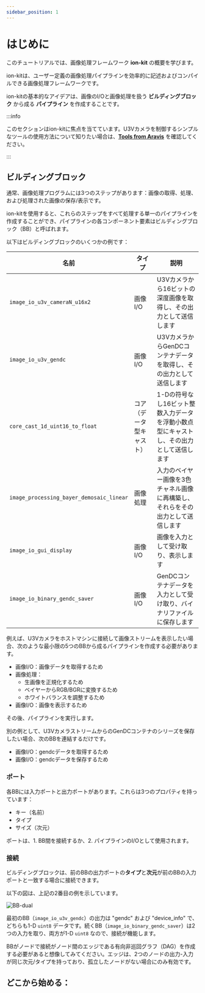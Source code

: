 ```yaml
---
sidebar_position: 1
---
```


# はじめに


このチュートリアルでは、画像処理フレームワーク **ion-kit** の概要を学びます。

ion-kitは、ユーザー定義の画像処理パイプラインを効率的に記述およびコンパイルできる画像処理フレームワークです。

ion-kitの基本的なアイデアは、画像のI/Oと画像処理を扱う **ビルディングブロック** から成る **パイプライン** を作成することです。

:::info

このセクションはion-kitに焦点を当てています。U3Vカメラを制御するシンプルなツールの使用方法について知りたい場合は、**[Tools from Aravis](../external/aravis/arv-tools.md)** を確認してください。

:::

## ビルディングブロック

通常、画像処理プログラムには3つのステップがあります：画像の取得、処理、および処理された画像の保存/表示です。

ion-kitを使用すると、これらのステップをすべて処理する単一のパイプラインを作成することができ、パイプラインの各コンポーネント要素はビルディングブロック（BB）と呼ばれます。

以下はビルディングブロックのいくつかの例です：

| 名前 | タイプ | 説明 |
| --------   | ------- | ------- |
| `image_io_u3v_cameraN_u16x2` | 画像I/O | U3Vカメラから16ビットの深度画像を取得し、その出力として送信します |
| `image_io_u3v_gendc` | 画像I/O | U3VカメラからGenDCコンテナデータを取得し、その出力として送信します |
| `core_cast_1d_uint16_to_float` | コア（データ型キャスト） | 1-Dの符号なし16ビット整数入力データを浮動小数点型にキャストし、その出力として送信します |
| `image_processing_bayer_demosaic_linear` | 画像処理 | 入力のベイヤー画像を3色チャネル画像に再構築し、それらをその出力として送信します |
| `image_io_gui_display` | 画像I/O | 画像を入力として受け取り、表示します |
| `image_io_binary_gendc_saver` | 画像I/O | GenDCコンテナデータを入力として受け取り、バイナリファイルに保存します |

例えば、U3Vカメラをホストマシンに接続して画像ストリームを表示したい場合、次のような最小限の5つのBBから成るパイプラインを作成する必要があります。
* 画像I/O：画像データを取得するため
* 画像処理：
    * 生画像を正規化するため
    * ベイヤーからRGB/BGRに変換するため
    * ホワイトバランスを調整するため
* 画像I/O：画像を表示するため

その後、パイプラインを実行します。

別の例として、U3VカメラストリームからのGenDCコンテナのシリーズを保存したい場合、次のBBを連結するだけです。
* 画像I/O：gendcデータを取得するため
* 画像I/O：gendcデータを保存するため

### ポート

各BBには入力ポートと出力ポートがあります。これらは3つのプロパティを持っています：
- キー（名前）
- タイプ
- サイズ（次元）

ポートは、1. BB間を接続するか、2. パイプラインのI/Oとして使用されます。

### 接続

ビルディングブロックは、前のBBの出力ポートの**タイプ**と**次元**が前のBBの入力ポートと一致する場合に接続できます。

以下の図は、上記の2番目の例を示しています。

![BB-dual](./img/BB-double.png)

最初のBB（`image_io_u3v_gendc`）の出力は "gendc" および "device_info" で、どちらも1-D `uint8` データです。続くBB（`image_io_binary_gendc_saver`）は2つの入力を取り、両方が1-D `uint8` なので、接続が機能します。

BBがノードで接続がノード間のエッジである有向非巡回グラフ（DAG）を作成する必要があると想像してみてください。エッジは、2つのノードの出力-入力が同じ次元/タイプを持っており、孤立したノードがない場合にのみ有効です。

## どこから始める：

<!--以下のjsxコードはいくつかのチュートリアルリンクカードをリストします。
カードを編集するには/src/tutorial-list.jsを変更してください-->

<div class="jsx-section highlight">
<div class="board">
<TutorialCards/>
</div></div>
